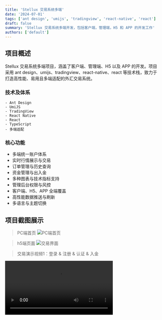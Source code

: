 ```yaml
---
title: 'Stellux 交易系统多端'
date: '2024-07-01'
tags: ['ant design', 'umijs', 'tradingview', 'react-native', 'react']
draft: false
summary: 'Stellux 交易系统多端开发，包括客户端，管理端，H5 和 APP 的开发工作'
authors: ['default']
---
```



## 项目概述

Stellux 交易系统多端项目，涵盖了客户端、管理端、H5 以及 APP 的开发。项目采用 ant design、umijs、tradingview、react-native、react 等技术栈，致力于打造高性能、易用且多端适配的外汇交易系统。

### 技术及体系

    - Ant Design
    - UmiJS
    - TradingView
    - React Native
    - React
    - TypeScript
    - 多端适配

### 核心功能

- 多端统一账户体系
- 实时行情展示与交易
- 订单管理与历史查询
- 资金管理与出入金
- 多种图表与技术指标支持
- 管理后台权限与风控
- 客户端、H5、APP 全端覆盖
- 高性能数据推送与刷新
- 多语言与主题切换

## 项目截图展示

> PC端首页
> ![PC端首页](/static/stellux/1.webp)

> h5端页面
> ![交易界面](/static/stellux/2.webp)

> 交易演示视频1：登录 & 注册 & 认证 & 入金

<Video src="/static/stellux/111.mp4" controls width="70%" preload="metadata" />

> 交易演示视频2：交易核心 & 交互

<Video src="/static/stellux/333.mp4" controls width="70%" preload="metadata" />

> 交易演示视频3： 交易记录 / 转账 / 创建账号

<Video src="/static/stellux/444.mp4" controls width="70%" preload="metadata" />

## 经验总结

Stellux 交易系统多端项目在多端适配、实时数据处理、复杂业务逻辑实现等方面积累了丰富经验。项目团队在高并发、低延迟、用户体验优化等方面持续打磨，推动了产品的不断完善和升级。

